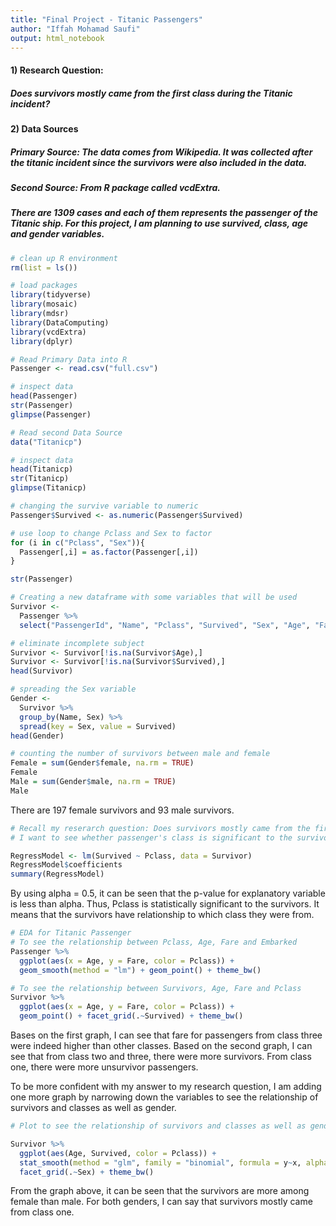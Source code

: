 ```yaml
---
title: "Final Project - Titanic Passengers"
author: "Iffah Mohamad Saufi"
output: html_notebook
---
```


#### 1) Research Question:
##### Does survivors mostly came from the first class during the Titanic incident?

#### 2) Data Sources
##### Primary Source: The data comes from Wikipedia. It was collected after the titanic incident since the survivors were also included in the data.

##### Second Source: From R package called vcdExtra.

##### There are 1309 cases and each of them represents the passenger of the Titanic ship. For this project, I am planning to use survived, class, age and gender variables. 

```r
# clean up R environment
rm(list = ls())

# load packages
library(tidyverse)
library(mosaic)
library(mdsr)
library(DataComputing)
library(vcdExtra)
library(dplyr)
```

```r
# Read Primary Data into R
Passenger <- read.csv("full.csv")

# inspect data
head(Passenger)
str(Passenger)
glimpse(Passenger)

# Read second Data Source
data("Titanicp")

# inspect data
head(Titanicp)
str(Titanicp)
glimpse(Titanicp)
```
```r
# changing the survive variable to numeric
Passenger$Survived <- as.numeric(Passenger$Survived)

# use loop to change Pclass and Sex to factor
for (i in c("Pclass", "Sex")){
  Passenger[,i] = as.factor(Passenger[,i])
}

str(Passenger)
```

```r
# Creating a new dataframe with some variables that will be used
Survivor <-
  Passenger %>%
  select("PassengerId", "Name", "Pclass", "Survived", "Sex", "Age", "Fare")

# eliminate incomplete subject
Survivor <- Survivor[!is.na(Survivor$Age),]
Survivor <- Survivor[!is.na(Survivor$Survived),]
head(Survivor)
```

```r
# spreading the Sex variable 
Gender <- 
  Survivor %>%
  group_by(Name, Sex) %>%
  spread(key = Sex, value = Survived)
head(Gender)

# counting the number of survivors between male and female
Female = sum(Gender$female, na.rm = TRUE)
Female
Male = sum(Gender$male, na.rm = TRUE)
Male
```
There are 197 female survivors and 93 male survivors.

```r
# Recall my reserarch question: Does survivors mostly came from the first class during the Titanic incident? 
# I want to see whether passenger's class is significant to the survivors.

RegressModel <- lm(Survived ~ Pclass, data = Survivor)
RegressModel$coefficients 
summary(RegressModel)
```
By using alpha = 0.5, it can be seen that the p-value for explanatory variable is less than alpha. Thus, Pclass is statistically significant to the survivors. It means that the survivors have relationship to which class they were from.

```r
# EDA for Titanic Passenger
# To see the relationship between Pclass, Age, Fare and Embarked
Passenger %>%
  ggplot(aes(x = Age, y = Fare, color = Pclass)) + 
  geom_smooth(method = "lm") + geom_point() + theme_bw()

# To see the relationship between Survivors, Age, Fare and Pclass
Survivor %>%
  ggplot(aes(x = Age, y = Fare, color = Pclass)) + 
  geom_point() + facet_grid(.~Survived) + theme_bw()

```
Bases on the first graph, I can see that fare for passengers from class three were indeed higher than other classes. Based on the second graph, I can see that from class two and three, there were more survivors. From class one, there were more unsurvivor passengers. 

To be more confident with my answer to my research question, I am adding one more graph by narrowing down the variables to see the relationship of survivors and classes as well as gender.

```r
# Plot to see the relationship of survivors and classes as well as gender

Survivor %>%
  ggplot(aes(Age, Survived, color = Pclass)) +
  stat_smooth(method = "glm", family = "binomial", formula = y~x, alpha = .2, aes(fill = Pclass)) +
  facet_grid(.~Sex) + theme_bw()
```
From the graph above, it can be seen that the survivors are more among female than male. For both genders, I can say that survivors mostly came from class one. 




